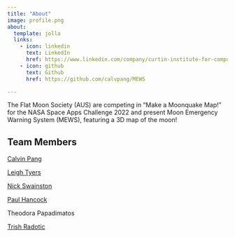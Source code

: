 ```yaml
---
title: "About"
image: profile.png
about:
  template: jolla
  links:
    - icon: linkedin
      text: LinkedIn
      href: https://www.linkedin.com/company/curtin-institute-for-computation/mycompany/
    - icon: github
      text: Github
      href: https://github.com/calvpang/MEWS

---
```


The Flat Moon Society (AUS) are competing in "Make a Moonquake Map!" for the NASA Space Apps Challenge 2022 and present Moon Emergency Warning System (MEWS), featuring a 3D map of the moon!

## Team Members
[Calvin Pang](https://www.linkedin.com/in/calv-pang/)

[Leigh Tyers](https://www.linkedin.com/in/leigh-tyers-b519321a4/)

[Nick Swainston](https://www.linkedin.com/in/nicholas-swainston-483a91157/)

[Paul Hancock](https://www.linkedin.com/in/paul-hancock-51a940138/)

Theodora Papadimatos

[Trish Radotic](https://www.linkedin.com/in/triciaradotic/)
